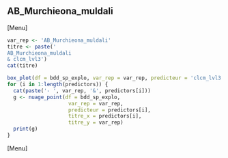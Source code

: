 ##  AB_Murchieona_muldali
[Menu]
```r
var_rep <- 'AB_Murchieona_muldali'
titre <- paste('
AB_Murchieona_muldali
& clcm_lvl3')
cat(titre)

box_plot(df = bdd_sp_explo, var_rep = var_rep, predicteur = 'clcm_lvl3', titre_x = 'clcm_lvl3', titre_y = var_rep)
for (i in 1:length(predictors)) {
  cat(paste('- ', var_rep, '&', predictors[i]))
  g <- nuage_point(df = bdd_sp_explo,
                    var_rep = var_rep,
                    predicteur = predictors[i],
                    titre_x = predictors[i],
                    titre_y = var_rep)
  print(g)
}
```
[Menu] 



